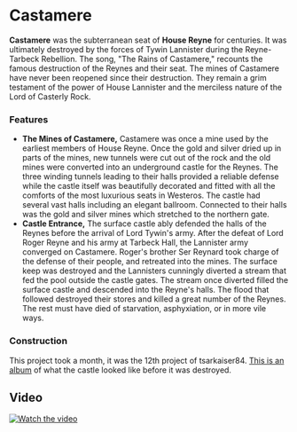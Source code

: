 
# Castamere

<ProjectDetails
  floatRight
  region="Westerlands"
  house="House Reyne"
  type="Ruin"
  status="Completed"
  warp="/warp castamere"
  projectLead="tsarkaiser84"
  dateStarted="April 19, 2016"
  dateCompleted="April 19, 2016"
/>

**Castamere** was the subterranean seat of **House Reyne** for centuries. It was ultimately destroyed by the forces of Tywin Lannister during the Reyne-Tarbeck Rebellion. The song, "The Rains of Castamere," recounts the famous destruction of the Reynes and their seat. The mines of Castamere have never been reopened since their destruction. They remain a grim testament of the power of House Lannister and the merciless nature of the Lord of Casterly Rock.

### Features

- **The Mines of Castamere,** Castamere was once a mine used by the earliest members of House Reyne. Once the gold and silver dried up in parts of the mines, new tunnels were cut out of the rock and the old mines were converted into an underground castle for the Reynes. The three winding tunnels leading to their halls provided a reliable defense while the castle itself was beautifully decorated and fitted with all the comforts of the most luxurious seats in Westeros. The castle had several vast halls including an elegant ballroom. Connected to their halls was the gold and silver mines which stretched to the northern gate.
- **Castle Entrance,** The surface castle ably defended the halls of the Reynes before the arrival of Lord Tywin's army. After the defeat of Lord Roger Reyne and his army at Tarbeck Hall, the Lannister army converged on Castamere. Roger's brother Ser Reynard took charge of the defense of their people, and retreated into the mines. The surface keep was destroyed and the Lannisters cunningly diverted a stream that fed the pool outside the castle gates. The stream once diverted filled the surface castle and descended into the Reyne's halls. The flood that followed destroyed their stores and killed a great number of the Reynes. The rest must have died of starvation, asphyxiation, or in more vile ways.

### Construction

This project took a month, it was the 12th project of tsarkaiser84. [This is an album](https://imgur.com/a/gNrdX) of what the castle looked like before it was destroyed.

## Video

[![Watch the video](https://img.youtube.com/vi/DICACfoQN1o/0.jpg)](https://www.youtube.com/embed/DICACfoQN1o)
